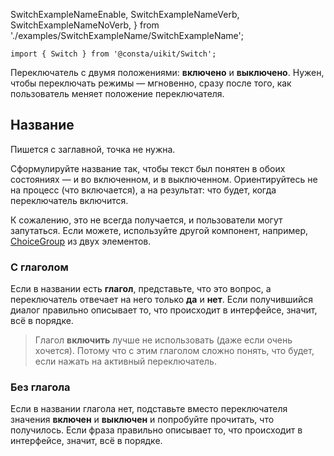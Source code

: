   SwitchExampleNameEnable,
  SwitchExampleNameVerb,
  SwitchExampleNameNoVerb,
} from './examples/SwitchExampleName/SwitchExampleName';

```tsx
import { Switch } from '@consta/uikit/Switch';
```

Переключатель с двумя положениями: **включено** и **выключено**. Нужен, чтобы переключать
режимы — мгновенно, сразу после того, как пользователь меняет положение переключателя.

<SwitchExampleView />

## Название

Пишется с заглавной, точка не нужна.

Сформулируйте название так, чтобы текст был понятен в обоих состояниях —
и во включенном, и в выключенном. Ориентируйтесь не на процесс (что включается),
а на результат: что будет, когда переключатель включится.

К сожалению, это не всегда получается, и пользователи могут запутаться. Если можете,
используйте другой компонент, например,
[ChoiceGroup](##LIBS.LIB.STAND/lib:uikit/stand:components-choicegroup-stable/hash:как-использовать)
из двух элементов.

### С глаголом

Если в названии есть **глагол**, представьте, что это вопрос,
а переключатель отвечает на него только **да** и **нет**. Если получившийся
диалог правильно описывает то, что происходит в интерфейсе, значит, всё в порядке.

<SwitchExampleNameVerb />

> Глагол **включить** лучше не использовать (даже если очень хочется). Потому что
> с этим глаголом сложно понять, что будет, если нажать на активный переключатель.

<SwitchExampleNameEnable />

### Без глагола

Если в названии глагола нет, подставьте вместо переключателя значения **включен** и **выключен**
и попробуйте прочитать, что получилось. Если фраза правильно описывает то,
что происходит в интерфейсе, значит, всё в порядке.

<SwitchExampleNameNoVerb />
